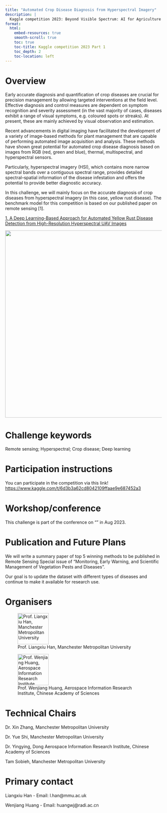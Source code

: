```yaml
---
title: "Automated Crop Disease Diagnosis from Hyperspectral Imagery"
description: |
  Kaggle competition 2023: Beyond Visible Spectrum: AI for Agriculture
format:
  html:
    embed-resources: true
    smooth-scroll: true
    toc: true
    toc-title: Kaggle competition 2023 Part 1
    toc_depth: 2
    toc-location: left
---
```


# Overview

Early accurate diagnosis and quantification of crop diseases are crucial for precision management by allowing targeted interventions at the field level. Effective diagnosis and control measures are dependent on symptom recognition and severity assessment (in the vast majority of cases, diseases exhibit a range of visual symptoms, e.g. coloured spots or streaks). At present, these are mainly achieved by visual observation and estimation.

Recent advancements in digital imaging have facilitated the development of a variety of image-based methods for plant management that are capable of performing automated image acquisition and analysis. These methods have shown great potential for automated crop disease diagnosis based on images from RGB (red, green and blue), thermal, multispectral, and hyperspectral sensors.

Particularly, hyperspectral imagery (HSI), which contains more narrow spectral bands over a contiguous spectral range, provides detailed spectral--spatial information of the disease infestation and offers the potential to provide better diagnostic accuracy.

In this challenge, we will mainly focus on the accurate diagnosis of crop diseases from hyperspectral imagery (in this case, yellow rust disease). The benchmark model for this competition is based on our published paper on remote sensing \[1\].

[1. A Deep Learning-Based Approach for Automated Yellow Rust Disease Detection from High-Resolution Hyperspectral UAV Images](https://www.mdpi.com/2072-4292/11/13/1554)

![](imgs/hyperspectrel.png){fig-align="center" width="600"}

# Challenge keywords

Remote sensing; Hyperspectral; Crop disease; Deep learning

# Participation instructions

You can participate in the competition via this link! [https://www.kaggle.com/t/6d3b3a62cd8042109ffaae9e687452a3](https://www.kaggle.com/t/6d3b3a62cd8042109ffaae9e687452a3)


# Workshop/conference

This challenge is part of the conference on “” in Aug 2023.

# Publication and Future Plans 

We will write a summary paper of top 5 winning methods to be published in Remote Sensing Special issue of "Monitoring, Early Warning, and Scientific Management of Vegetation Pests and Diseases".

Our goal is to update the dataset with different types of diseases and continue to make it available for research use.

# Organisers

![Prof. Liangxiu Han, Manchester Metropolitan University](imgs/mmu.png){fig-align="left" width="100"}

![Prof. Wenjiang Huang, Aerospace Information Research Institute, Chinese Academy of Sciences](imgs/air.png){fig-align="left" width="100"}


# Technical Chairs
Dr. Xin Zhang, Manchester Metropolitan University

Dr.  Yue Shi, Manchester Metropolitan University

Dr. Yingying, Dong Aerospace Information Research Institute, Chinese Academy of Sciences

Tam Sobieh, Manchester Metropolitan University

# Primary contact
Liangxiu Han - Email: l.han@mmu.ac.uk

Wenjiang Huang - Email: huangwj@radi.ac.cn